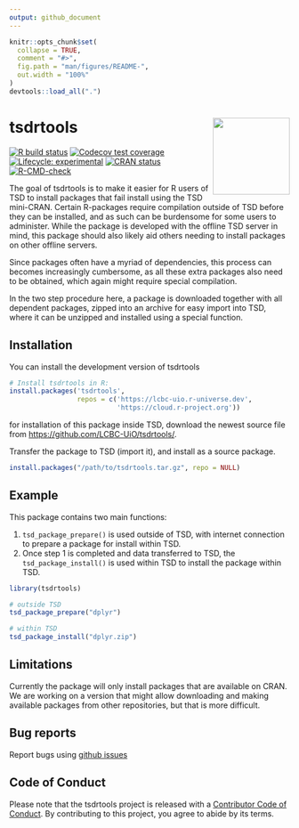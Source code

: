 ```yaml
---
output: github_document
---
```


<!-- README.md is generated from README.Rmd. Please edit that file -->

```r
knitr::opts_chunk$set(
  collapse = TRUE,
  comment = "#>",
  fig.path = "man/figures/README-",
  out.width = "100%"
)
devtools::load_all(".")
```

# tsdrtools <img src='man/figures/logo.png' align="right" height="138.5" />

<!-- badges: start -->
[![R build status](https://github.com/LCBC-UiO/tsdrtools/workflows/R-CMD-check/badge.svg)](https://github.com/LCBC-UiO/tsdrtools/actions)
[![Codecov test coverage](https://codecov.io/gh/LCBC-UiO/tsdrtools/branch/master/graph/badge.svg)](https://codecov.io/gh/LCBC-UiO/tsdrtools?branch=master)
[![Lifecycle: experimental](https://img.shields.io/badge/lifecycle-experimental-orange.svg)](https://www.tidyverse.org/lifecycle/#experimental)
[![CRAN status](https://www.r-pkg.org/badges/version/tsdrtools)](https://CRAN.R-project.org/package=tsdrtools)
[![R-CMD-check](https://github.com/LCBC-UiO/tsdrtools/actions/workflows/R-CMD-check.yaml/badge.svg)](https://github.com/LCBC-UiO/tsdrtools/actions/workflows/R-CMD-check.yaml)
<!-- badges: end -->

The goal of tsdrtools is to make it easier for R users of TSD to install packages that fail install using the TSD mini-CRAN. 
Certain R-packages require compilation outside of TSD before they can be installed, and as such can be burdensome for some users to administer.
While the package is developed with the offline TSD server in mind, this package should also likely aid others needing to install packages on other offline servers. 

Since packages often have a myriad of dependencies, this process can becomes increasingly cumbersome, as all these extra packages also need to be obtained, which again might require special compilation. 

In the two step procedure here, a package is downloaded together with all dependent packages, zipped into an archive for easy import into TSD, where it can be unzipped and installed using a special function.

## Installation

You can install the development version of tsdrtools 
```r
# Install tsdrtools in R:
install.packages('tsdrtools', 
                 repos = c('https://lcbc-uio.r-universe.dev',
                           'https://cloud.r-project.org'))
```

for installation of this package inside TSD, download the newest source file from
[https://github.com/LCBC-UiO/tsdrtools/](https://github.com/LCBC-UiO/tsdrtools/).

Transfer the package to TSD (import it), and install as a source package.
```r
install.packages("/path/to/tsdrtools.tar.gz", repo = NULL)
```


## Example

This package contains two main functions:

1. `tsd_package_prepare()` is used outside of TSD, with internet connection to prepare a package for install within TSD.  
2. Once step 1 is completed and data transferred to TSD, the `tsd_package_install()` is used within TSD to install the package within TSD.  

```r
library(tsdrtools)

# outside TSD
tsd_package_prepare("dplyr")

# within TSD
tsd_package_install("dplyr.zip")
```

## Limitations
Currently the package will only install packages that are available on CRAN. 
We are working on a version that might allow downloading and making available packages from other repositories, but that is more difficult.

## Bug reports
Report bugs using [github issues](https://github.com/LCBC-UiO/tsdrtools/issues)


## Code of Conduct

Please note that the tsdrtools project is released with a [Contributor Code of Conduct](https://contributor-covenant.org/version/2/0/CODE_OF_CONDUCT.html). By contributing to this project, you agree to abide by its terms.
